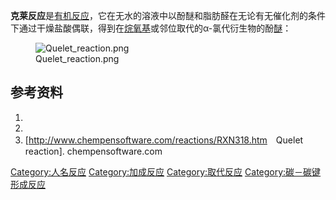 '''克莱反应'''是[[有机反应|有机反应]]，它在无水的溶液中以酚醚和脂肪醛在无论有无催化剂的条件下通过干燥盐酸偶联，得到在[[烷氧基|烷氧基]]{{le|芳烃取代模式|Arene substitution pattern|对位}}或邻位取代的α-氯代衍生物的酚[[醚|醚]]：

[[File:Quelet_reaction.png|center]]

==参考资料==
# {{cite journal|author = R. Quelet|journal = Compt. Rend.|url = https://gallica.bnf.fr/ark:/12148/bpt6k73524|archiveurl = https://web.archive.org/web/20220119101201/https://gallica.bnf.fr/ark:/12148/bpt6k73524/|archivedate = 2022-01-19|title = Comptes rendus Academie des sciences|volume = 195|page = 頁155|year = 1932|access-date = 2022-03-27}}{{fr}}
# {{cite journal|author=上田 卯三郎, 小田 良平|journal=J. Soc. Chem. Ind. Japan|title = Queletの反應によるヴィニル化合物の合成(第1報)|doi =  10.1246/nikkashi1898.47.565|volume= 47|page= 565 |year=1944}}{{ja}}
# [http://www.chempensoftware.com/reactions/RXN318.htm　Quelet reaction]{{Wayback|url=http://www.chempensoftware.com/reactions/RXN318.htm |date=20110928021924 }}. chempensoftware.com

{{Reaction-stub}}

[[Category:人名反应|Category:人名反应]]
[[Category:加成反应|Category:加成反应]]
[[Category:取代反应|Category:取代反应]]
[[Category:碳－碳键形成反应|Category:碳－碳键形成反应]]